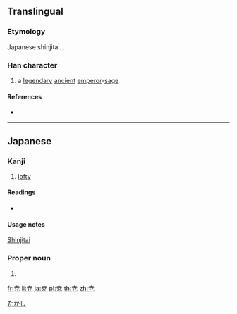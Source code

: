 {{character info/new}}
{{also|堯|尧}}
==Translingual==
{{Han simplified forms|堯|尭|尧}}

===Etymology===
Japanese shinjitai. {{Han simp|堯|f=垚|t=卉}}.

===Han character===
{{Han char|rn=43|rad=尢|as=05|sn=8|four=|canj=JTHU|ids=⿱卉兀}}

# a [[legendary]] [[ancient]] [[emperor]]-[[sage]]

====References====
* {{Han ref|kx=0125.171|hdz=10553.021|uh=5C2D}}

----

==Japanese==

===Kanji===
{{ja-kanji|grade=|rs=尢05}}

# [[lofty]]

====Readings====
* {{ja-readings|on=[[ぎょう]] (gyō)|kun=[[たかい]] (takai)}}

====Usage notes====
[[shinjitai|Shinjitai]]

===Proper noun===
{{ja-pos|proper|たかし}}

# {{given name|male|lang=ja}}

[[Category:Japanese male given names|たかし]]

[[fr:尭]]
[[li:尭]]
[[ja:尭]]
[[pl:尭]]
[[th:尭]]
[[zh:尭]]